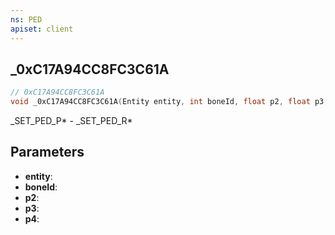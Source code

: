 ```yaml
---
ns: PED
apiset: client
---
```

## _0xC17A94CC8FC3C61A

```c
// 0xC17A94CC8FC3C61A
void _0xC17A94CC8FC3C61A(Entity entity, int boneId, float p2, float p3, float p4);
```

_SET_PED_P* - _SET_PED_R*

## Parameters
* **entity**:
* **boneId**:
* **p2**:
* **p3**:
* **p4**: